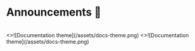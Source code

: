 
# Announcements 📣

<br />

<Cards num={1}>
  <Cards.Card arrow title="Firebase Storage Pricing Updates 2024" href="/announcements/firebase-storage-2024">
    <>![Documentation theme](/assets/docs-theme.png)</>
  </Cards.Card>
</Cards>

<Cards num={1}>
  <Cards.Card arrow title="PAGASA 10-Day Excel Files Discontinued (Effective Aug 31, 2025)" href="/announcements/pagasa-10day-excel">
    <>![Documentation theme](/assets/docs-theme.png)</>
  </Cards.Card>
</Cards>